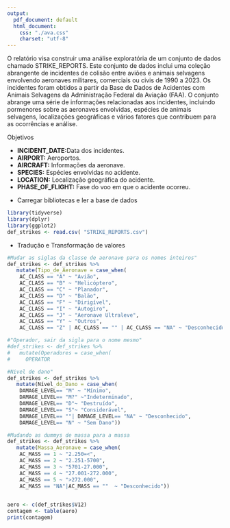 ```yaml
---
output:
  pdf_document: default
  html_document:
    css: "./ava.css"
    charset: "utf-8"
---
```



\begin{center}
    \Huge Análise de Acidentes com animais selvagens envolvendo aeronaves 1990-2023
\end{center}

\vspace{1.5cm}

\begin{center}
    \Large Integrantes:
    
    João Carlos Gonçalves, Tomás Mello, Eric, Felipe
\end{center}

\vspace{1.5cm}

\begin{center}
    \includegraphics[width=5cm]{src/images/logo_unb.png}
\end{center}

\begin{center}
    \Large 12 de dezembro, 2023
\end{center}

\newpage

\section{\Huge Introdução}
\label{sec:Introducao}

\vspace{1.5cm}

\Large    O relatório visa construir uma análise exploratória de um conjunto de dados chamado STRIKE_REPORTS. Este conjunto de dados inclui uma coleção abrangente de incidentes de colisão entre aviões e animais selvagens envolvendo aeronaves militares, comerciais ou civis de 1990 a 2023. Os incidentes foram obtidos a partir da Base de Dados de Acidentes com Animais Selvagens da Administração Federal da Aviação (FAA). O conjunto abrange uma série de informações relacionadas aos incidentes, incluindo pormenores sobre as aeronaves envolvidas, espécies de animais selvagens, localizações geográficas e vários fatores que contribuem para as ocorrências e análise.


\vspace{1.5cm}


\section{\Huge Objetivos}
\label{sec:Objetivos}

\Large    Objetivos








\newpage

\section{\Huge Variáveis} 
\label{sec:Variáveis}

\vspace{1.5cm}
\large

- **INCIDENT_DATE:**Data dos incidentes.
- **AIRPORT:** Aeroportos.
- **AIRCRAFT:** Informações da aeronave.
- **SPECIES:** Espécies envolvidas no acidente.
- **LOCATION:** Localização geográfica do acidente.
- **PHASE_OF_FLIGHT:** Fase do voo em que o acidente ocorreu.


\vspace{1.5cm}

\newpage

\section{\Huge Análise} 
\label{sec:Análise}

\vspace{1cm}

\large

- Carregar bibliotecas e ler a base de dados

```r
library(tidyverse)
library(dplyr)
library(ggplot2)
def_strikes <- read.csv( "STRIKE_REPORTS.csv")
```

- Tradução e Transformação de valores 
```r
#Mudar as siglas da classe de aeronave para os nomes inteiros"
def_strikes <- def_strikes %>%
   mutate(Tipo_de_Aeronave = case_when(
    AC_CLASS == "A" ~ "Avião",
    AC_CLASS == "B" ~ "Helicóptero",
    AC_CLASS == "C" ~ "Planador",
    AC_CLASS == "D" ~ "Balão",
    AC_CLASS == "F" ~ "Dirigível",
    AC_CLASS == "I" ~ "Autogiro",
    AC_CLASS == "J" ~ "Aeronave Ultraleve",
    AC_CLASS == "Y" ~ "Outros",
    AC_CLASS == "Z" | AC_CLASS == "" | AC_CLASS == "NA" ~ "Desconhecido"))

#"Operador, sair da sigla para o nome mesmo"
#def_strikes <- def_strikes %>%
#   mutate(Operadores = case_when(
#     OPERATOR

#Nivel de dano"
def_strikes <- def_strikes %>%
   mutate(Nível_do_Dano = case_when(
    DAMAGE_LEVEL== "M" ~ "Mínimo",
    DAMAGE_LEVEL== "M?" ~"Indeterminado",
    DAMAGE_LEVEL== "D"~ "Destruído",
    DAMAGE_LEVEL== "S"~ "Considerável",
    DAMAGE_LEVEL== ""| DAMAGE_LEVEL== "NA" ~ "Desconhecido",
    DAMAGE_LEVEL== "N" ~ "Sem Dano"))

#Mudando as dummys de massa para a massa
def_strikes <- def_strikes %>%
   mutate(Massa_Aeronave = case_when(
    AC_MASS == 1 ~ "2.250=<",
    AC_MASS == 2 ~ "2.251-5700",
    AC_MASS == 3 ~ "5701-27.000",
    AC_MASS == 4 ~ "27.001-272.000",
    AC_MASS == 5 ~ ">272.000",
    AC_MASS == "NA"|AC_MASS == ""  ~ "Desconhecido"))
    
```

\subsection{\LARGE Estados e quantidade de acidentes} 
\label{sec:a1}

```r
aero <- c(def_strikes$V12)
contagem <- table(aero)
print(contagem) 
```
